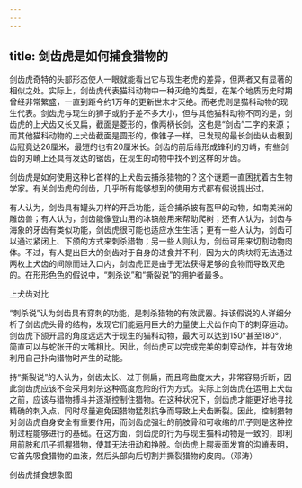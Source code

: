 ```yaml
---
---
---
```

title: 剑齿虎是如何捕食猎物的
---




剑齿虎奇特的头部形态使人一眼就能看出它与现生老虎的差异，但两者又有显著的相似之处。实际上，剑齿虎代表猫科动物中一种灭绝的类型，在某个地质历史时期曾经非常繁盛，一直到距今约1万年的更新世末才灭绝。而老虎则是猫科动物的现生代表。剑齿虎与现生的狮子或豹子差不多大小，但与其他猫科动物不同的是，剑齿虎的上犬齿又长又扁，截面是菱形的，像两柄长剑，这也是“剑齿”二字的来源；而其他猫科动物的上犬齿截面是圆形的，像锥子一样。已发现的最长剑齿从齿根到齿冠竟达26厘米，最短的也有20厘米长。剑齿的前后缘形成锋利的刃嵴，有些剑齿的刃嵴上还具有发达的锯齿，在现生的动物中找不到这样的牙齿。

剑齿虎是如何使用这种匕首样的上犬齿去捕杀猎物的？这个谜题一直困扰着古生物学家。有关剑齿虎的剑齿，几乎所有能够想到的使用方式都有假说提出过。

有人认为，剑齿具有罐头刀样的开启功能，适合捕杀披有盔甲的动物，如南美洲的雕齿兽；有人认为，剑齿能像登山用的冰镐般用来帮助爬树；还有人认为，剑齿与海象的牙齿有类似功能，剑齿虎很可能也适应水生生活；更有一些人认为，剑齿可以通过紧闭上、下颌的方式来刺杀猎物；另一些人则认为，剑齿可用来切割动物肉体。不过，有人提出巨大的剑齿对于自身的进食并不利，因为大的肉块将无法通过两枚上犬齿的间隙而进入口内，剑齿虎正是由于无法获得足够的食物而导致灭绝的。在形形色色的假说中，“刺杀说”和“撕裂说”的拥护者最多。

上犬齿对比



“刺杀说”认为剑齿具有穿刺的功能，是刺杀猎物的有效武器。持该假说的人详细分析了剑齿虎头骨的结构，发现它们能运用巨大的力量使上犬齿作向下的刺穿运动。剑齿虎下颌开启的角度远远大于现生的猫科动物，最大可以达到150°甚至180°，简直可以与蛇张开的大嘴相比。因此，剑齿虎可以完成完美的刺穿动作，并有效地利用自己扑向猎物时产生的动能。

持“撕裂说”的人认为，剑齿太长、过于侧扁，而且弯曲度太大，非常容易折断，因此剑齿虎应该不会采用刺杀这种高度危险的行为方式。实际上剑齿虎在运用上犬齿之前，应该与猎物搏斗并逐渐控制住猎物。在这种状况下，剑齿虎才能更好地寻找精确的刺入点，同时尽量避免因猎物猛烈抗争而导致上犬齿断裂。因此，控制猎物对剑齿虎自身安全有重要作用，而剑齿虎强壮的前肢骨和可收缩的爪子则是这种控制过程能够进行的基础。在这方面，剑齿虎的行为与现生猫科动物是一致的，即利用前肢和爪子抓握猎物，使其无法扭动和挣脱。剑齿虎上腭表面发育的沟嵴表明，它首先吸食猎物的血液，然后头部向后切割并撕裂猎物的皮肉。（邓涛）

剑齿虎捕食想象图